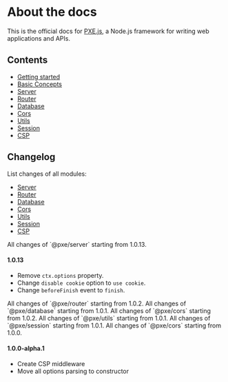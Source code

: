 
# About the docs
This is the official docs for [PXE.js](https://github.com/pxe-js), a Node.js framework for writing web applications and APIs.

## Contents
- [Getting started](/docs/getting-started)
- [Basic Concepts](/docs/basic-concepts)
- [Server](/docs/server)
- [Router](/docs/router)
- [Database](/docs/database)
- [Cors](/docs/cors)
- [Utils](/docs/utils)
- [Session](/docs/session)
- [CSP](/docs/csp)

## Changelog
List changes of all modules:
- [Server](#server)
- [Router](#router)
- [Database](#database)
- [Cors](#cors)
- [Utils](#utils)
- [Session](#session)
- [CSP](#csp)

<HLink content="Server" type="###" />
All changes of `@pxe/server` starting from 1.0.13.

#### 1.0.13
- Remove `ctx.options` property.
- Change `disable cookie` option to `use cookie`.
- Change `beforeFinish` event to `finish`.

<HLink content="Router" type="###" />
All changes of `@pxe/router` starting from 1.0.2.

<HLink content="Database" type="###" />
All changes of `@pxe/database` starting from 1.0.1.

<HLink content="Cors" type="###" />
All changes of `@pxe/cors` starting from 1.0.2.

<HLink content="Utils" type="###" />
All changes of `@pxe/utils` starting from 1.0.1.

<HLink content="Session" type="###" />
All changes of `@pxe/session` starting from 1.0.1.

<HLink content="CSP" type="###" />
All changes of `@pxe/cors` starting from 1.0.0.

#### 1.0.0-alpha.1
- Create CSP middleware
- Move all options parsing to constructor
